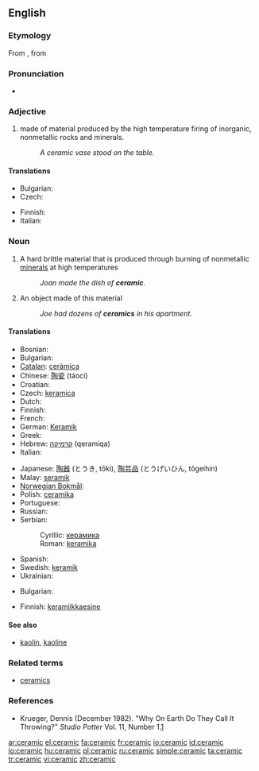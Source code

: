 ==English==

===Etymology===
From {{etyl|grc|en}} {{term|κεραμικός||potter's|sc=Polytonic|tr=keramikos|lang=grc}}, from {{term|κέραμος||potter's clay|sc=Polytonic|tr=keramos|lang=grc}}

===Pronunciation===
* {{rhymes|æmɪk}}

===Adjective===
{{en-adj|-}}

# made of material produced by the high temperature firing of inorganic, nonmetallic rocks and minerals.
#: ''A ceramic vase stood on the table.''

====Translations====
{{trans-top|of or pertaining to ceramic as material}}
* Bulgarian: {{t|bg|керамичен|sc=Cyrl}}
* Czech: {{t-|cs|keramický|m}}
{{trans-mid}}
* Finnish: {{t-|fi|keraaminen}}
* Italian: {{t+|it|ceramico}}
{{trans-bottom}}

===Noun===
{{wikipedia}}
{{en-noun|s|-}}

# {{uncountable}} A hard brittle material that is produced through burning of nonmetallic [[mineral]]s at high temperatures
#: ''Joan made the dish of '''ceramic'''.''
# {{countable}} An object made of this material
#: ''Joe had dozens of '''ceramics''' in his apartment.''

====Translations====
{{trans-top|material}}
* Bosnian: {{t-|bs|keramika|f}}
* Bulgarian: {{t+|bg|керамика|f|tr=keramika|sc=Cyrl}}
* [[Catalan]]: [[ceràmica]] {{f}}
* Chinese: [[陶瓷]] (táocí)
* Croatian: {{t-|hr|keramika|f}}
* Czech: [[keramica]] {{f}}
* Dutch: {{t+|nl|keramiek|f}}
* Finnish: {{t+|fi|keramiikka}}
* French: {{t+|fr|céramique|f}}
* German: [[Keramik]] {{f}}
* Greek: {{t+|el|κεραμική|f|tr=keramiki|sc=Grek}}
* Hebrew: [[קרמיקה]] (qeramiqa) {{f}}
* Italian: {{t+|it|ceramica|f}}
{{trans-mid}}
* Japanese: [[陶器]] (とうき, tōki), [[陶芸品]] (とうげいひん, tōgeihin)
* Malay: [[seramik]]
* [[Norwegian Bokmål]]: {{tø|nb|keramikk|m}}
* Polish: [[ceramika]] {{f}}
* Portuguese: {{t+|pt|cerâmica|f}}
* Russian: {{t+|ru|керамика|f|tr=kerámika|sc=Cyrl}}
* Serbian:
*: Cyrillic: [[керамика]] {{f}}
*: Roman: [[keramika]] {{f}}
* Spanish: {{t-|es|ceramica|f}}
* Swedish: [[keramik]]
* Ukrainian: {{t+|uk|кераміка|f|tr=keramika|sc=Cyrl|xs=Ukrainian}}
{{trans-bottom}}

{{trans-top|object}}
* Bulgarian: {{t|bg|керамика|f|sc=Cyrl}}
{{trans-mid}}
* Finnish: [[keramiikkaesine]]
{{trans-bottom}}

====See also====
* [[kaolin]], [[kaoline]]

===Related terms===
* [[ceramics]]

===References===
* Krueger, Dennis (December 1982). "Why On Earth Do They Call It Throwing?" ''Studio Potter'' Vol. 11, Number 1.[http://www.studiopotter.org/articles/?art=art0001]

{{anagrams:en/acceimr}}
[[ar:ceramic]]
[[el:ceramic]]
[[fa:ceramic]]
[[fr:ceramic]]
[[io:ceramic]]
[[id:ceramic]]
[[lo:ceramic]]
[[hu:ceramic]]
[[pl:ceramic]]
[[ru:ceramic]]
[[simple:ceramic]]
[[ta:ceramic]]
[[tr:ceramic]]
[[vi:ceramic]]
[[zh:ceramic]]